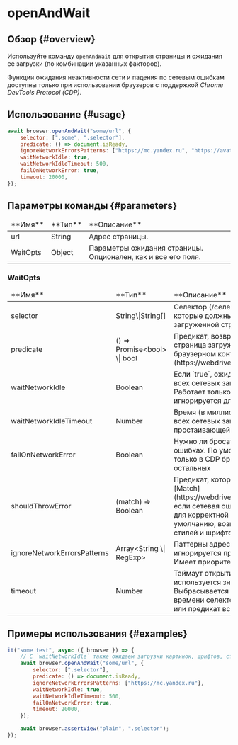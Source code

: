# openAndWait

## Обзор {#overview}

Используйте команду `openAndWait` для открытия страницы и ожидания ее загрузки (по комбинации указанных факторов).

Функции ожидания неактивности сети и падения по сетевым ошибкам доступны только при использовании браузеров с поддержкой _Chrome DevTools Protocol (CDP)_.

## Использование {#usage}

```javascript
await browser.openAndWait("some/url", {
    selector: [".some", ".selector"],
    predicate: () => document.isReady,
    ignoreNetworkErrorsPatterns: ["https://mc.yandex.ru", "https://avatars.mds.yandex.net/*"],
    waitNetworkIdle: true,
    waitNetworkIdleTimeout: 500,
    failOnNetworkError: true,
    timeout: 20000,
});
```

## Параметры команды {#parameters}

<table>
<thead>
<tr><td>**Имя**</td><td>**Тип**</td><td>**Описание**</td></tr>
</thead>
<tbody>
<tr><td>url</td><td>String</td><td>Адрес страницы.</td></tr>
<tr><td>WaitOpts</td><td>Object</td><td>Параметры ожидания страницы. Опционален, как и все его поля.</td></tr>

</tbody>
</table>

### WaitOpts

<table>
<thead>
<tr><td>**Имя**</td><td>**Тип**</td><td>**Описание**</td></tr>
</thead>
<tbody>
<tr><td>selector</td><td>String\|String[]</td><td>Селектор (/селекторы) элемента (/элементов), которые должны существовать на загруженной странице.</td></tr>
<tr><td>predicate</td><td>() => Promise&lt;bool&gt; \| bool</td><td>Предикат, возвращающий `true`, если страница загружена. Выполняется в браузерном контексте: [waitUntil](https://webdriver.io/docs/api/element/waitUntil).</td></tr>
<tr><td>waitNetworkIdle</td><td>Boolean</td><td>Если `true`, ожидает окончания выполнения всех сетевых запросов. По умолчанию `true`. Работает только в CDP браузерах, игнорируется для остальных.</td></tr>
<tr><td>waitNetworkIdleTimeout</td><td>Number</td><td>Время (в миллисекундах) после окончания всех сетевых запросов, чтобы считать сеть простаивающей. По умолчанию 500.</td></tr>
<tr><td>failOnNetworkError</td><td>Boolean</td><td>Нужно ли бросать ошибку при сетевых ошибках. По умолчанию `true`. Работает только в CDP браузерах, игнорируется для остальных</td></tr>
<tr><td>shouldThrowError</td><td>(match) => Boolean</td><td>Предикат, который должен вернуть `true` по [Match](https://webdriver.io/docs/api/mock#match), если сетевая ошибка считается критической для корректной загрузки страницы. По умолчанию, возвращает `true` для картинок, стилей и шрифтов.</td></tr>
<tr><td>ignoreNetworkErrorsPatterns</td><td>Array&lt;String \| RegExp&gt;</td><td>Паттерны адресов ресурсов, для которых игнорируется проверка успешности загрузки. Имеет приоритет над `shouldThrowError`.</td></tr>
<tr><td>timeout</td><td>Number</td><td>Таймаут открытия страницы. По умолчанию, используется значение `pageLoadTimeout`. Выбрасывается исключение, если по истечени времени селекторы все еще не существуют, или предикат все еще резолвит `false`</td></tr>

</tbody>
</table>

## Примеры использования {#examples}

```javascript
it("some test", async ({ browser }) => {
    // С `waitNetworkIdle` также ожидаем загрузки картинок, шрифтов, стилей, игнорируя ошибки метрики
    await browser.openAndWait("some/url", {
        selector: [".selector"],
        predicate: () => document.isReady,
        ignoreNetworkErrorsPatterns: ["https://mc.yandex.ru"],
        waitNetworkIdle: true,
        waitNetworkIdleTimeout: 500,
        failOnNetworkError: true,
        timeout: 20000,
    });

    await browser.assertView("plain", ".selector");
});
```
